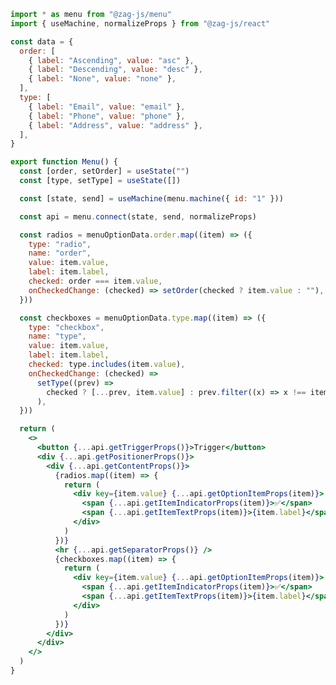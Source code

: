 ```jsx
import * as menu from "@zag-js/menu"
import { useMachine, normalizeProps } from "@zag-js/react"

const data = {
  order: [
    { label: "Ascending", value: "asc" },
    { label: "Descending", value: "desc" },
    { label: "None", value: "none" },
  ],
  type: [
    { label: "Email", value: "email" },
    { label: "Phone", value: "phone" },
    { label: "Address", value: "address" },
  ],
}

export function Menu() {
  const [order, setOrder] = useState("")
  const [type, setType] = useState([])

  const [state, send] = useMachine(menu.machine({ id: "1" }))

  const api = menu.connect(state, send, normalizeProps)

  const radios = menuOptionData.order.map((item) => ({
    type: "radio",
    name: "order",
    value: item.value,
    label: item.label,
    checked: order === item.value,
    onCheckedChange: (checked) => setOrder(checked ? item.value : ""),
  }))

  const checkboxes = menuOptionData.type.map((item) => ({
    type: "checkbox",
    name: "type",
    value: item.value,
    label: item.label,
    checked: type.includes(item.value),
    onCheckedChange: (checked) =>
      setType((prev) =>
        checked ? [...prev, item.value] : prev.filter((x) => x !== item.value),
      ),
  }))

  return (
    <>
      <button {...api.getTriggerProps()}>Trigger</button>
      <div {...api.getPositionerProps()}>
        <div {...api.getContentProps()}>
          {radios.map((item) => {
            return (
              <div key={item.value} {...api.getOptionItemProps(item)}>
                <span {...api.getItemIndicatorProps(item)}>✅</span>
                <span {...api.getItemTextProps(item)}>{item.label}</span>
              </div>
            )
          })}
          <hr {...api.getSeparatorProps()} />
          {checkboxes.map((item) => {
            return (
              <div key={item.value} {...api.getOptionItemProps(item)}>
                <span {...api.getItemIndicatorProps(item)}>✅</span>
                <span {...api.getItemTextProps(item)}>{item.label}</span>
              </div>
            )
          })}
        </div>
      </div>
    </>
  )
}
```
